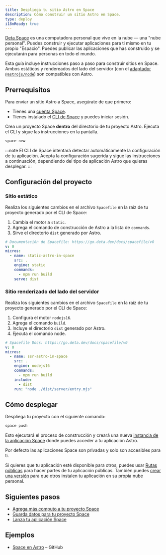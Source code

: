 ```yaml
---
title: Despliega tu sitio Astro en Space
description: Cómo construir un sitio Astro en Space.
type: deploy
i18nReady: true
---
```


[Deta Space](https://deta.space/developers) es una computadora personal que vive en la nube — una "nube personal". Puedes construir y ejecutar aplicaciones para ti mismo en tu propio "Espacio". Puedes publicar las aplicaciones que has construido y se ejecutarán para personas en todo el mundo.

Esta guía incluye instrucciones paso a paso para construir sitios en Space. Ambos estáticos y rendereados del lado del servidor (con el [adaptador `@astrojs/node`](/es/guides/integrations-guide/node/)) son compatibles con Astro.

## Prerrequisitos

Para enviar un sitio Astro a Space, asegúrate de que primero:

- Tienes una [cuenta Space](https://deta.space).
- Tienes instalado el [CLI de Space](https://deta.space/docs/en/basics/cli) y puedes iniciar sesión.
  
Crea un proyecto Space **dentro** del directorio de tu proyecto Astro. Ejecuta el CLI y sigue las instrucciones en la pantalla.

```bash
space new
```

:::note
El CLI de Space intentará detectar automáticamente la configuración de tu aplicación. Acepta la configuración sugerida y sigue las instrucciones a continuación, dependiendo del tipo de aplicación Astro que quieras desplegar.
:::


## Configuración del proyecto

### Sitio estático

Realiza los siguientes cambios en el archivo `Spacefile` en la raíz de tu proyecto generado por el CLI de Space:
	
  1. Cambia el motor a `static`.
  2. Agrega el comando de construcción de Astro a la lista de `commands`.
  3. Sirve el directorio `dist` generado por Astro.

```yaml title="Spacefile" {6,8,9}
# Documentación de Spacefile: https://go.deta.dev/docs/spacefile/v0
v: 0
micros:
  - name: static-astro-in-space
    src: .
    engine: static
    commands:
      - npm run build
    serve: dist
```

### Sitio renderizado del lado del servidor


Realiza los siguientes cambios en el archivo `Spacefile` en la raíz de tu proyecto generado por el CLI de Space:

1. Configura el motor `nodejs16`.
2. Agrega el comando `build`. 
3. Incluye el directorio `dist` generado por Astro.
4. Ejecuta el comando node.

```yaml title="Spacefile" {6,8,10,11}
# Spacefile Docs: https://go.deta.dev/docs/spacefile/v0
v: 0
micros:
  - name: ssr-astro-in-space
    src: .
    engine: nodejs16
    commands:
      - npm run build
    include:
      - dist
    run: "node ./dist/server/entry.mjs"
```

## Cómo desplegar

Despliega tu proyecto con el siguiente comando:

```bash
space push
```

Esto ejecutará el proceso de construcción y creará una nueva [instancia de la aplicación Space](https://deta.space/docs/en/basics/revisions#testing-changes) donde puedes acceder a tu aplicación Astro.

Por defecto las aplicaciones Space son privadas y solo son accesibles para ti.

Si quieres que tu aplicación esté disponible para otros, puedes usar [Rutas públicas](https://deta.space/docs/en/reference/spacefile#public_routes) para hacer partes de tu aplicación públicas. También puedes [crear una versión](https://deta.space/docs/en/basics/releases) para que otros instalen tu aplicación en su propia nube personal.


## Siguientes pasos

- [Agrega más computo a tu proyecto Space](https://deta.space/docs/en/basics/micros)
- [Guarda datos para tu proyecto Space](https://deta.space/docs/en/basics/data)
- [Lanza tu aplicación Space](https://deta.space/docs/en/basics/releases)

## Ejemplos

- [Space en Astro](https://github.com/BogDAAAMN/astro-in-space) – GitHub
